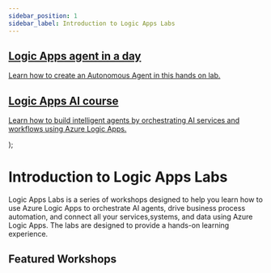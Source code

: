 ```yaml
---
sidebar_position: 1
sidebar_label: Introduction to Logic Apps Labs
---
```




  <article className="margin-top--lg">
    <section className="row list">
        <article className="col col--6 margin-bottom--lg">
          <a className="pagination-nav__link card padding--lg cardContainer" 
          href="/logicapps-labs/docs/logic-apps-agent-in-a-day/introduction">
            <h2 className="text--truncate cardTitle" title="Logic Apps agent in a day">
           Logic Apps agent in a day
            </h2>
            <p className="cardDescription">
              Learn how to create an Autonomous Agent in this hands on lab. </p>
          </a>
        </article>
        <article className="col col--6 margin-bottom--lg">
          <a className="pagination-nav__link card padding--lg cardContainer" 
          href="/logicapps-labs/docs/logic-apps-ai-course/introduction">
            <h2 className="text--truncate cardTitle">
            Logic Apps AI course
            </h2>
            <p className="cardDescription">
              Learn how to build intelligent agents by orchestrating AI services and workflows using Azure Logic Apps.</p>
          </a>
          </article>
    </section>
  </article>
);

# Introduction to Logic Apps Labs

Logic Apps Labs is a series of workshops designed to help you learn how to use Azure Logic Apps to orchestrate AI agents, drive business process automation, and connect all your services,systems, and data using Azure Logic Apps. The labs are designed to provide a hands-on learning experience.

## Featured Workshops

<HighlightedWorkshops />
